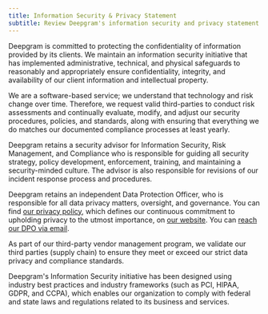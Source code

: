 ```yaml
---
title: Information Security & Privacy Statement
subtitle: Review Deepgram's information security and privacy statement.
---
```



Deepgram is committed to protecting the confidentiality of information provided by its clients. We maintain an information security initiative that has implemented administrative, technical, and physical safeguards to reasonably and appropriately ensure confidentiality, integrity, and availability of our client information and intellectual property.

We are a software-based service; we understand that technology and risk change over time. Therefore, we request valid third-parties to conduct risk assessments and continually evaluate, modify, and adjust our security procedures, policies, and standards, along with ensuring that everything we do matches our documented compliance processes at least yearly.

Deepgram retains a security advisor for Information Security, Risk Management, and Compliance who is responsible for guiding all security strategy, policy development, enforcement, training, and maintaining a security-minded culture. The advisor is also responsible for revisions of our incident response process and procedures.

Deepgram retains an independent Data Protection Officer, who is responsible for all data privacy matters, oversight, and governance. You can find [our privacy policy](https://deepgram.com/privacy/), which defines our continuous commitment to upholding privacy to the utmost importance, on [our website](https://deepgram.com/). You can [reach our DPO via email](mailto:security@deepgram.com).

As part of our third-party vendor management program, we validate our third parties (supply chain) to ensure they meet or exceed our strict data privacy and compliance standards.

Deepgram's Information Security initiative has been designed using industry best practices and industry frameworks (such as PCI, HIPAA, GDPR, and CCPA), which enables our organization to comply with federal and state laws and regulations related to its business and services.
